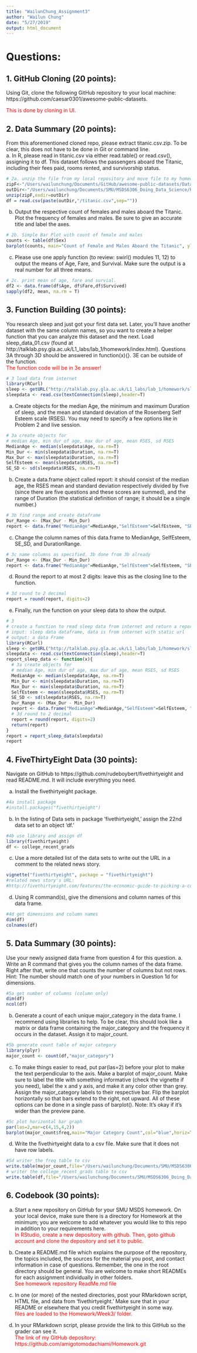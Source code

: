```yaml
---
title: "WailunChung_Assignment3"
author: "Wailun Chung"
date: "5/27/2019"
output: html_document
---
```


# Questions:

## 1. GitHub Cloning (20 points): 
Using Git, clone the following GitHub repository to your local machine: https://github.com/caesar0301/awesome-public-datasets.  <br />

<span style="color:red">This is done by cloning in UI.</span><br />

## 2.	Data Summary (20 points): 
From this aforementioned cloned repo, please extract titanic.csv.zip.  To be clear, this does not have to be done in Git or command line. <br />
a.	In R, please read in titanic.csv via either read.table() or read.csv(), assigning it to df.  This dataset follows the passengers aboard the Titanic, including their fees paid, rooms rented, and survivorship status.<br />

```r
# 2a. unzip the file from my local repository and move file to my homework folder
zipF<-"/Users/wailunchung/Documents/GitHub/awesome-public-datasets/Datasets/titanic.csv.zip"
outDir<-"/Users/wailunchung/Documents/SMU/MSDS6306_Doing_Data_Science/homeworks/W3"
unzip(zipF,exdir=outDir)
df = read.csv(paste(outDir,"/titanic.csv",sep=""))
```

b.	Output the respective count of females and males aboard the Titanic. Plot the frequency of females and males.  Be sure to give an accurate title and label the axes.<br />

```r
# 2b. Simple Bar Plot with count of female and males
counts <- table(df$Sex)
barplot(counts, main="Count of Female and Males Aboard the Titanic", ylim=c(0,650),xlab="Sex")
```

c.	Please use one apply function (to review: swirl() modules 11, 12) to output the means of Age, Fare, and Survival.  Make sure the output is a real number for all three means.<br />

```r
# 2c. print mean of age, fare and survial.
df2 <- data.frame(df$Age, df$Fare,df$Survived)
sapply(df2, mean, na.rm = T) 
```

## 3.	Function Building (30 points): 
You research sleep and just got your first data set.  Later, you’ll have another dataset with the same column names, so you want to create a helper function that you can analyze this dataset and the next.  Load sleep_data_01.csv (found at http://talklab.psy.gla.ac.uk/L1_labs/lab_1/homework/index.html).  Questions 3A through 3D should be answered in function(x){}.  3E can be outside of the function. <br />
<span style="color:red">The function code will be in 3e answer! </span>

```r
# 3 load data from internet
library(RCurl)
sleep <- getURL("http://talklab.psy.gla.ac.uk/L1_labs/lab_1/homework/sleep_data_01.csv")
sleepdata <- read.csv(textConnection(sleep),header=T)
```

a.	Create objects for the median Age, the minimum and maximum Duration of sleep, and the mean and standard deviation of the Rosenberg Self Esteem scale (RSES).  You may need to specify a few options like in Problem 2 and live session.<br />

```r
# 3a create objects for 
# median Age, min dur of age, max dur of age, mean RSES, sd RSES
MedianAge <- median(sleepdata$Age, na.rm=T)
Min_Dur <- min(sleepdata$Duration, na.rm=T)
Max_Dur <- max(sleepdata$Duration, na.rm=T)
SelfEsteem <- mean(sleepdata$RSES, na.rm=T)
SE_SD <- sd(sleepdata$RSES, na.rm=T)
```

b.	Create a data.frame object called report: it should consist of the median age, the RSES mean and standard deviation respectively divided by five (since there are five questions and these scores are summed), and the range of Duration (the statistical definition of range; it should be a single number.)<br />

```r
# 3b find range and create dataframe 
Dur_Range <- (Max_Dur - Min_Dur)
report <- data.frame("MedianAge"=MedianAge,"SelfEsteem"=SelfEsteem, "SE_SD" = SE_SD/5,"DurationRange" = Dur_Range)
```

c.	Change the column names of this data.frame to MedianAge, SelfEsteem, SE_SD, and DurationRange.<br />
```r
# 3c name columns as specified. 3b done from 3b already
Dur_Range <- (Max_Dur - Min_Dur)
report <- data.frame("MedianAge"=MedianAge,"SelfEsteem"=SelfEsteem, "SE_SD" = SE_SD/5,"DurationRange" = Dur_Range)
```

d.	Round the report to at most 2 digits: leave this as the closing line to the function.<br />
```r
# 3d round to 2 decimal
report = round(report, digits=2)
```

e.	Finally, run the function on your sleep data to show the output.<br />
```r
# 3 
# create a function to read sleep data from internet and return a report data frame with basic statistic
# input: sleep data dataframe, data is from internet with static url
# output: a data Frame
library(RCurl)
sleep <- getURL("http://talklab.psy.gla.ac.uk/L1_labs/lab_1/homework/sleep_data_01.csv")
sleepdata <- read.csv(textConnection(sleep),header=T)
report_sleep_data <- function(x){
  # 3a create objects for 
  # median Age, min dur of age, max dur of age, mean RSES, sd RSES
  MedianAge <- median(sleepdata$Age, na.rm=T)
  Min_Dur <- min(sleepdata$Duration, na.rm=T)
  Max_Dur <- max(sleepdata$Duration, na.rm=T)
  SelfEsteem <- mean(sleepdata$RSES, na.rm=T)
  SE_SD <- sd(sleepdata$RSES, na.rm=T)
  Dur_Range <- (Max_Dur - Min_Dur)
  report <- data.frame("MedianAge"=MedianAge,"SelfEsteem"=SelfEsteem, "SE_SD" = SE_SD/5,"DurationRange" = Dur_Range)
  # 3d round to 2 decimal
  report = round(report, digits=2)
  return(report)
}
report = report_sleep_data(sleepdata)
report
```

## 4.	FiveThirtyEight Data (30 points): 
Navigate on GitHub to https://github.com/rudeboybert/fivethirtyeight and read README.md. It will include everything you need. <br />

a.	Install the fivethirtyeight package.<br />
```r
#4a install package
#install.packages("fivethirtyeight")
```
b.	In the listing of Data sets in package ‘fivethirtyeight,’ assign the 22nd data set to an object ‘df.’<br />
```r
#4b use library and assign df
library(fivethirtyeight)
df <- college_recent_grads
```
c.	Use a more detailed list of the data sets to write out the URL in a comment to the related news story.<br />
```r
vignette("fivethirtyeight", package = "fivethirtyeight")
#related news story's URL:
#http://fivethirtyeight.com/features/the-economic-guide-to-picking-a-college-major/
```

d.	Using R command(s), give the dimensions and column names of this data frame.<br />
```r
#4d get dimensions and column names
dim(df)
colnames(df)
```

## 5.	Data Summary (30 points): 
Use your newly assigned data frame from question 4 for this question. 
a.	Write an R command that gives you the column names of the data frame.  Right after that, write one that counts the number of columns but not rows.  Hint: The number should match one of your numbers in Question 1d for dimensions.<br />
```r
#5a get number of columns (column only)
dim(df)
ncol(df)
```
b.	Generate a count of each unique major_category in the data frame.  I recommend using libraries to help.  To be clear, this should look like a matrix or data frame containing the major_category and the frequency it occurs in the dataset.  Assign it to major_count.<br />
```r
#5b generate count table of major category
library(plyr)
major_count <- count(df,"major_category")
```

c.	To make things easier to read, put par(las=2) before your plot to make the text perpendicular to the axis.  Make a barplot of major_count.  Make sure to label the title with something informative (check the vignette if you need), label the x and y axis, and make it any color other than grey.  Assign the major_category labels to their respective bar.  Flip the barplot horizontally so that bars extend to the right, not upward.  All of these options can be done in a single pass of barplot(). Note: It’s okay if it’s wider than the preview pane.<br />
```r
#5c plot horizontal bar graph
par(las=2,mar=c(4,15,4,2)) 
barplot(major_count$freq,main="Major Category Count",col="blue",horiz=TRUE,names.arg=major_count$major_category,xlab="major count",xlim=c(0,30))
```

d.	Write the fivethirtyeight data to a csv file.  Make sure that it does not have row labels.<br />
```r
#5d writer the freq table to csv
write.table(major_count,file="/Users/wailunchung/Documents/SMU/MSDS6306_Doing_Data_Science/homeworks/W3/major_count.csv" ,sep=",",row.names=FALSE,col.names=TRUE)
# writer the college_recent_grads table to csv
write.table(df,file="/Users/wailunchung/Documents/SMU/MSDS6306_Doing_Data_Science/homeworks/W3/college_recent_grads.csv" ,sep=",",row.names=FALSE,col.names=TRUE)
```

## 6.	Codebook (30 points): 
a.	Start a new repository on GitHub for your SMU MSDS homework.  On your local device, make sure there is a directory for Homework at the minimum; you are welcome to add whatever you would like to this repo in addition to your requirements here. <br />
<span style="color:red">In RStudio, create a new depository with github. Then, goto github account and clone the depository and set it to public. </span><br />

b.	Create a README.md file which explains the purpose of the repository, the topics included, the sources for the material you post, and contact information in case of questions. Remember, the one in the root directory should be general.  You are welcome to make short READMEs for each assignment individually in other folders.<br />
<span style="color:red">See homework repository ReadMe.md file </span><br />

c.	In one (or more) of the nested directories, post your RMarkdown script, HTML file, and data from ‘fivethirtyeight.’  Make sure that in your README or elsewhere that you credit fivethirtyeight in some way.<br />
<span style="color:red">files are loaded to the Homework/Week3/ folder.</span><br />

d.	In your RMarkdown script, please provide the link to this GitHub so the grader can see it.<br />
<span style="color:red">The link of my GitHub depository:<br />
https://github.com/amigotomodachiami/Homework.git </span><br />




